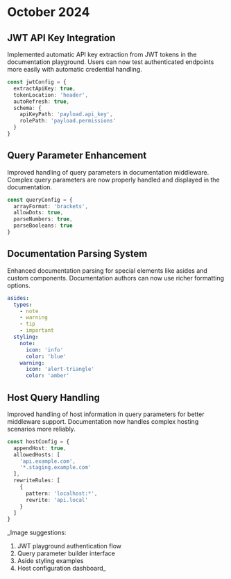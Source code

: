 # October 2024

## JWT API Key Integration
Implemented automatic API key extraction from JWT tokens in the documentation playground. Users can now test authenticated endpoints more easily with automatic credential handling.

```typescript
const jwtConfig = {
  extractApiKey: true,
  tokenLocation: 'header',
  autoRefresh: true,
  schema: {
    apiKeyPath: 'payload.api_key',
    rolePath: 'payload.permissions'
  }
}
```

## Query Parameter Enhancement
Improved handling of query parameters in documentation middleware. Complex query parameters are now properly handled and displayed in the documentation.

```typescript
const queryConfig = {
  arrayFormat: 'brackets',
  allowDots: true,
  parseNumbers: true,
  parseBooleans: true
}
```

## Documentation Parsing System
Enhanced documentation parsing for special elements like asides and custom components. Documentation authors can now use richer formatting options.

```yaml
asides:
  types:
    - note
    - warning
    - tip
    - important
  styling:
    note:
      icon: 'info'
      color: 'blue'
    warning:
      icon: 'alert-triangle'
      color: 'amber'
```

## Host Query Handling
Improved handling of host information in query parameters for better middleware support. Documentation now handles complex hosting scenarios more reliably.

```typescript
const hostConfig = {
  appendHost: true,
  allowedHosts: [
    'api.example.com',
    '*.staging.example.com'
  ],
  rewriteRules: [
    { 
      pattern: 'localhost:*',
      rewrite: 'api.local'
    }
  ]
}
```

_Image suggestions:
1. JWT playground authentication flow
2. Query parameter builder interface
3. Aside styling examples
4. Host configuration dashboard_